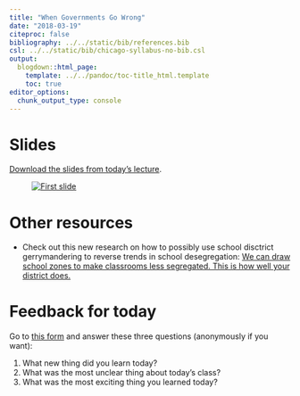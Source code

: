 ```yaml
---
title: "When Governments Go Wrong"
date: "2018-03-19"
citeproc: false
bibliography: ../../static/bib/references.bib
csl: ../../static/bib/chicago-syllabus-no-bib.csl
output:
  blogdown::html_page:
    template: ../../pandoc/toc-title_html.template
    toc: true
editor_options: 
  chunk_output_type: console
---
```


# Slides

[Download the slides from today's lecture](/slides/MPA-612_2018-03-19.pdf).

<figure>
[![First slide](/images/slides/slides_2018-03-19.png)](/slides/MPA-612_2018-03-19.pdf)
</figure>


# Other resources

- Check out this new research on how to possibly use school disctrict gerrymandering to reverse trends in school desegregation: [We can draw school zones to make classrooms less segregated. This is how well your district does.](https://www.vox.com/2018/1/8/16822374/school-segregation-gerrymander-map)


# Feedback for today

Go to [this form](https://goo.gl/forms/zQfgNKUUKF0Jlgfh2) and answer these three questions (anonymously if you want):

1. What new thing did you learn today?
2. What was the most unclear thing about today's class?
3. What was the most exciting thing you learned today?
